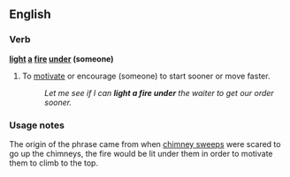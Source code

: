 ==English==

===Verb===
'''[[light]] [[a]] [[fire]] [[under]] (someone)'''

# {{idiom}} To [[motivate]] or encourage (someone) to start sooner or move faster.
#: ''Let me see if I can '''light a fire under''' the waiter to get our order sooner.''

===Usage notes===

The origin of the phrase came from when [[chimney sweep]]s were scared to go up the chimneys, the fire would be lit under them in order to motivate them to climb to the top.
